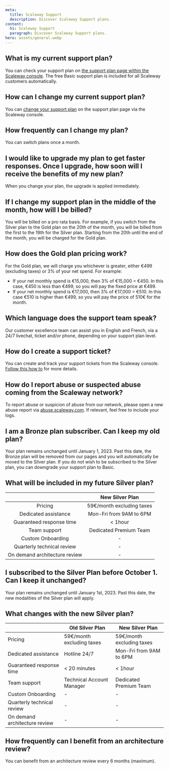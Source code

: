 ```yaml
---
meta:
  title: Scaleway Support 
  description: Discover Scaleway Support plans. 
content:
  h1: Scaleway Support 
  paragraph: Discover Scaleway Support plans.
hero: assets/general.webp
---
```


## What is my current support plan?
You can check your support plan on [the support plan page within the Scaleway console](https://console.scaleway.com/support/plans). The free Basic support plan is included for all Scaleway customers automatically.

## How can I change my current support plan?
You can [change your support plan](/console/my-account/how-to/configure-support-plans) on the support plan page via the Scaleway console.

## How frequently can I change my plan? 
You can switch plans once a month.

## I would like to upgrade my plan to get faster responses. Once I upgrade, how soon will I receive the benefits of my new plan? 
When you change your plan, the upgrade is applied immediately.

## If I change my support plan in the middle of the month, how will I be billed?
You will be billed on a pro rata basis. For example, if you switch from the Silver plan to the Gold plan on the 20th of the month, you will be billed from the first to the 19th for the Silver plan. Starting from the 20th until the end of the month, you will be charged for the Gold plan.

## How does the Gold plan pricing work?
For the Gold plan, we will charge you whichever is greater, either €499 (excluding taxes) or 3% of your net spend. For example:

  - If your net monthly spend is €15,000, then 3% of €15,000 = €450. In this case, €450 is less than €499, so you will pay the fixed price at €499.
  - If your net monthly spend is €17,000, then 3% of €17,000 = €510. In this case €510 is higher than €499, so you will pay the price of 510€ for the month.

## Which language does the support team speak?
Our customer excellence team can assist you in English and French, via a 24/7 livechat, ticket and/or phone, depending on your support plan level.

## How do I create a support ticket?
You can create and track your support tickets from the Scaleway console. [Follow this how to](/console/my-account/how-to/open-a-support-ticket/) for more details. 

## How do I report abuse or suspected abuse coming from the Scaleway network?
To report abuse or suspicion of abuse from our network, please open a new abuse report via [abuse.scaleway.com](http://abuse.scaleway.com). If relevant, feel free to include your logs.

## I am a Bronze plan subscriber. Can I keep my old plan? 
Your plan remains unchanged until January 1, 2023. Past this date, the Bronze plan will be removed from our pages and you will automatically be moved to the Silver plan. If you do not wish to be subscribed to the Silver plan, you can downgrade your support plan to Basic. 

## What will be included in my future Silver plan?

| | New Silver Plan |
:--: | :--: |
| Pricing | 59€/month excluding taxes |
| Dedicated assistance | Mon-Fri from 9AM to 6PM |
| Guaranteed response time | \< 1hour |
| Team support | Dedicated Premium Team |
| Custom Onboarding | - |
| Quarterly technical review | - |
| On demand architecture review | - |


## I subscribed to the Silver Plan before October 1. Can I keep it unchanged?  

Your plan remains unchanged until January 1st, 2023. Past this date, the new modalities of the Silver plan will apply.

## What changes with the new Silver plan?
|  | Old Silver Plan         | New Silver Plan |
| ------------ | ------------------- | ------ |
| Pricing        | 59€/month excluding taxes | 59€/month excluding taxes    |
| Dedicated assistance    | Hotline 24/7      | Mon-Fri from 9AM to 6PM    |
| Guaranteed response time    | \< 20 minutes        | \< 1hour    |
| Team support    | Technical Account Manager        | Dedicated Premium Team    |
| Custom Onboarding    | -        | -     |
| Quarterly technical review    | -        | -    |
| On demand architecture review     | -      | -    |

## How frequently can I benefit from an architecture review?

You can benefit from an architecture review every 6 months (maximum).


